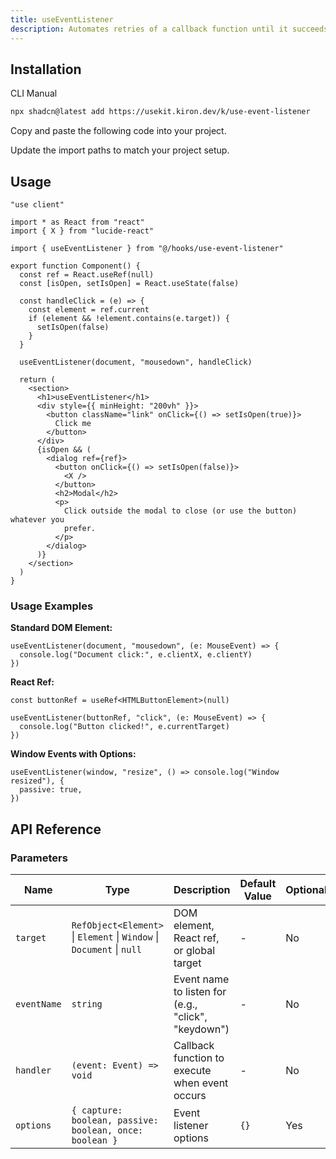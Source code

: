 ```yaml
---
title: useEventListener
description: Automates retries of a callback function until it succeeds with useContinuousRetry.
---
```


## Installation

<CodeTabs>

<TabsList>
  <TabsTrigger value="cli">CLI</TabsTrigger>
  <TabsTrigger value="manual">Manual</TabsTrigger>
</TabsList>

<TabsContent value="cli">

```bash
npx shadcn@latest add https://usekit.kiron.dev/k/use-event-listener
```

</TabsContent>

<TabsContent value="manual">

<Steps>

<Step>Copy and paste the following code into your project.</Step>

<ComponentSource name="use-event-listener" />

<Step>Update the import paths to match your project setup.</Step>

</Steps>

</TabsContent>

</CodeTabs>

## Usage

```tsx {6, 19}
"use client"

import * as React from "react"
import { X } from "lucide-react"

import { useEventListener } from "@/hooks/use-event-listener"

export function Component() {
  const ref = React.useRef(null)
  const [isOpen, setIsOpen] = React.useState(false)

  const handleClick = (e) => {
    const element = ref.current
    if (element && !element.contains(e.target)) {
      setIsOpen(false)
    }
  }

  useEventListener(document, "mousedown", handleClick)

  return (
    <section>
      <h1>useEventListener</h1>
      <div style={{ minHeight: "200vh" }}>
        <button className="link" onClick={() => setIsOpen(true)}>
          Click me
        </button>
      </div>
      {isOpen && (
        <dialog ref={ref}>
          <button onClick={() => setIsOpen(false)}>
            <X />
          </button>
          <h2>Modal</h2>
          <p>
            Click outside the modal to close (or use the button) whatever you
            prefer.
          </p>
        </dialog>
      )}
    </section>
  )
}
```

### Usage Examples

**Standard DOM Element:**

```tsx
useEventListener(document, "mousedown", (e: MouseEvent) => {
  console.log("Document click:", e.clientX, e.clientY)
})
```

**React Ref:**

```tsx
const buttonRef = useRef<HTMLButtonElement>(null)

useEventListener(buttonRef, "click", (e: MouseEvent) => {
  console.log("Button clicked!", e.currentTarget)
})
```

**Window Events with Options:**

```tsx
useEventListener(window, "resize", () => console.log("Window resized"), {
  passive: true,
})
```

## API Reference

### Parameters

| Name        | Type                                                                  | Description                                         | Default Value | Optional |
| ----------- | --------------------------------------------------------------------- | --------------------------------------------------- | ------------- | -------- |
| `target`    | `RefObject<Element>` \| `Element` \| `Window` \| `Document` \| `null` | DOM element, React ref, or global target            | -             | No       |
| `eventName` | `string`                                                              | Event name to listen for (e.g., "click", "keydown") | -             | No       |
| `handler`   | `(event: Event) => void`                                              | Callback function to execute when event occurs      | -             | No       |
| `options`   | `{ capture: boolean, passive: boolean, once: boolean }`               | Event listener options                              | `{}`          | Yes      |
